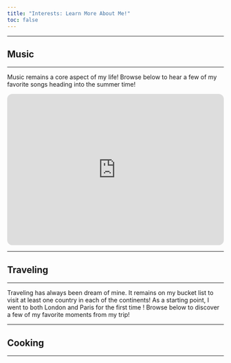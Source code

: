 ```yaml
---
title: "Interests: Learn More About Me!"
toc: false
---
```


----

## Music

------------------------------------------------------------------------

Music remains a core aspect of my life! Browse below to hear a few of my favorite songs heading into the summer time!

<iframe style="border-radius:12px" src="https://open.spotify.com/embed/playlist/3uPwFdTfjX5sO2q4wloddq?utm_source=generator&theme=0" width="100%" height="352" frameBorder="0" allowfullscreen="" allow="autoplay; clipboard-write; encrypted-media; fullscreen; picture-in-picture" loading="lazy"></iframe>



------------------------------------------------------------------------

## Traveling

---

Traveling has always been dream of mine. It remains on my bucket list to visit at least one country in each of the continents! As a starting point, I went to both London and Paris for the first time ! Browse below to discover a few of my favorite moments from my trip!

------------------------------------------------------------------------

## Cooking

------------------------------------------------------------------------

